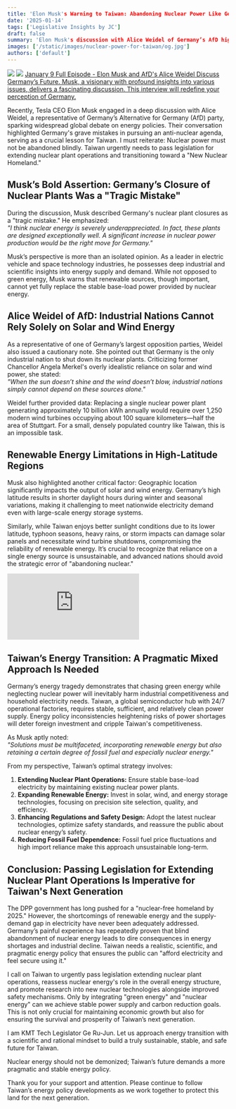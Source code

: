 ```yaml
---
title: 'Elon Musk's Warning to Taiwan: Abandoning Nuclear Power Like Germany Will Devastate National Competitiveness!'
date: '2025-01-14'
tags: ['Legislative Insights by JC']
draft: false
summary: 'Elon Musk's discussion with Alice Weidel of Germany’s AfD highlights the severe issues caused by Germany's anti-nuclear policies. Taiwan must learn from this. This article analyzes Germany's energy transition challenges, underscores nuclear power’s importance in the energy mix, and calls for Taiwan to pass legislation for extending nuclear plant operations and developing new nuclear technologies.'
images: ['/static/images/nuclear-power-for-taiwan/og.jpg']
authors: ['default']
---
```

![](/static/images/nuclear-power-for-taiwan/e1.jpg)
![](/static/images/nuclear-power-for-taiwan/e2.jpg)
[January 9 Full Episode - Elon Musk and AfD's Alice Weidel Discuss Germany’s Future. Musk, a visionary with profound insights into various issues, delivers a fascinating discussion. This interview will redefine your perception of Germany.](https://www.youtube.com/watch?v=cvqmBEQO-_E)

Recently, Tesla CEO Elon Musk engaged in a deep discussion with Alice Weidel, a representative of Germany’s Alternative for Germany (AfD) party, sparking widespread global debate on energy policies. Their conversation highlighted Germany's grave mistakes in pursuing an anti-nuclear agenda, serving as a crucial lesson for Taiwan. I must reiterate: Nuclear power must not be abandoned blindly. Taiwan urgently needs to pass legislation for extending nuclear plant operations and transitioning toward a "New Nuclear Homeland."

## Musk’s Bold Assertion: Germany’s Closure of Nuclear Plants Was a "Tragic Mistake"

During the discussion, Musk described Germany's nuclear plant closures as a "tragic mistake." He emphasized:  
*"I think nuclear energy is severely underappreciated. In fact, these plants are designed exceptionally well. A significant increase in nuclear power production would be the right move for Germany."*  

Musk’s perspective is more than an isolated opinion. As a leader in electric vehicle and space technology industries, he possesses deep industrial and scientific insights into energy supply and demand. While not opposed to green energy, Musk warns that renewable sources, though important, cannot yet fully replace the stable base-load power provided by nuclear energy.

## Alice Weidel of AfD: Industrial Nations Cannot Rely Solely on Solar and Wind Energy

As a representative of one of Germany’s largest opposition parties, Weidel also issued a cautionary note. She pointed out that Germany is the only industrial nation to shut down its nuclear plants. Criticizing former Chancellor Angela Merkel's overly idealistic reliance on solar and wind power, she stated:  
*"When the sun doesn’t shine and the wind doesn’t blow, industrial nations simply cannot depend on these sources alone."*  

Weidel further provided data: Replacing a single nuclear power plant generating approximately 10 billion kWh annually would require over 1,250 modern wind turbines occupying about 100 square kilometers—half the area of Stuttgart. For a small, densely populated country like Taiwan, this is an impossible task.

## Renewable Energy Limitations in High-Latitude Regions

Musk also highlighted another critical factor: Geographic location significantly impacts the output of solar and wind energy. Germany’s high latitude results in shorter daylight hours during winter and seasonal variations, making it challenging to meet nationwide electricity demand even with large-scale energy storage systems.

Similarly, while Taiwan enjoys better sunlight conditions due to its lower latitude, typhoon seasons, heavy rains, or storm impacts can damage solar panels and necessitate wind turbine shutdowns, compromising the reliability of renewable energy. It’s crucial to recognize that reliance on a single energy source is unsustainable, and advanced nations should avoid the strategic error of "abandoning nuclear."

<iframe
  className="aspect-video w-full max-w-full"
  src="https://www.youtube-nocookie.com/embed/cvqmBEQO-_E"
  title="YouTube video player"
  frameborder="0"
  allow="accelerometer; autoplay; clipboard-write; encrypted-media; gyroscope; picture-in-picture; web-share"
  referrerpolicy="strict-origin-when-cross-origin"
  allowfullscreen
></iframe>

## Taiwan’s Energy Transition: A Pragmatic Mixed Approach Is Needed

Germany’s energy tragedy demonstrates that chasing green energy while neglecting nuclear power will inevitably harm industrial competitiveness and household electricity needs. Taiwan, a global semiconductor hub with 24/7 operational factories, requires stable, sufficient, and relatively clean power supply. Energy policy inconsistencies heightening risks of power shortages will deter foreign investment and cripple Taiwan's competitiveness.

As Musk aptly noted:  
*"Solutions must be multifaceted, incorporating renewable energy but also retaining a certain degree of fossil fuel and especially nuclear energy."*

From my perspective, Taiwan’s optimal strategy involves:  
1. **Extending Nuclear Plant Operations:** Ensure stable base-load electricity by maintaining existing nuclear power plants.  
2. **Expanding Renewable Energy:** Invest in solar, wind, and energy storage technologies, focusing on precision site selection, quality, and efficiency.  
3. **Enhancing Regulations and Safety Design:** Adopt the latest nuclear technologies, optimize safety standards, and reassure the public about nuclear energy’s safety.  
4. **Reducing Fossil Fuel Dependence:** Fossil fuel price fluctuations and high import reliance make this approach unsustainable long-term.

## Conclusion: Passing Legislation for Extending Nuclear Plant Operations Is Imperative for Taiwan's Next Generation

The DPP government has long pushed for a "nuclear-free homeland by 2025." However, the shortcomings of renewable energy and the supply-demand gap in electricity have never been adequately addressed. Germany’s painful experience has repeatedly proven that blind abandonment of nuclear energy leads to dire consequences in energy shortages and industrial decline. Taiwan needs a realistic, scientific, and pragmatic energy policy that ensures the public can "afford electricity and feel secure using it."

I call on Taiwan to urgently pass legislation extending nuclear plant operations, reassess nuclear energy's role in the overall energy structure, and promote research into new nuclear technologies alongside improved safety mechanisms. Only by integrating "green energy" and "nuclear energy" can we achieve stable power supply and carbon reduction goals. This is not only crucial for maintaining economic growth but also for ensuring the survival and prosperity of Taiwan’s next generation.

I am KMT Tech Legislator Ge Ru-Jun. Let us approach energy transition with a scientific and rational mindset to build a truly sustainable, stable, and safe future for Taiwan.  

Nuclear energy should not be demonized; Taiwan’s future demands a more pragmatic and stable energy policy.  

Thank you for your support and attention. Please continue to follow Taiwan’s energy policy developments as we work together to protect this land for the next generation.
